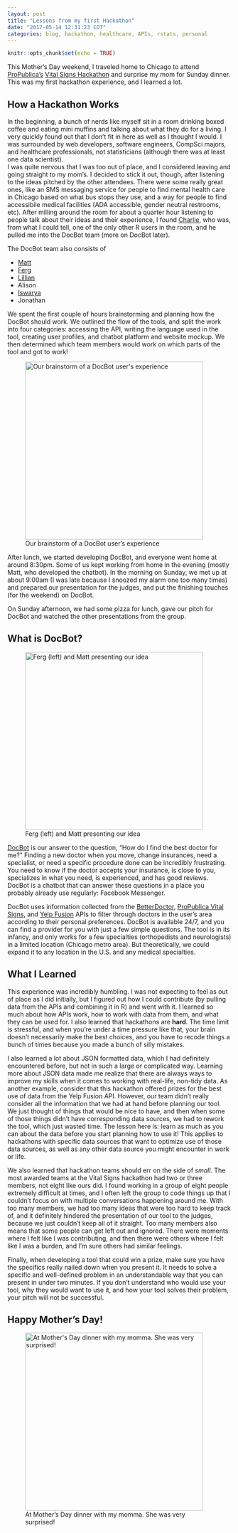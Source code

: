 ```yaml
---
layout: post
title: "Lessons from my first Hackathon"
date: "2017-05-14 12:31:23 CDT"
categories: blog, hackathon, healthcare, APIs, rstats, personal
---
```


```r
knitr::opts_chunk$set(echo = TRUE)
```

This Mother's Day weekend, I traveled home to Chicago to attend [ProPublica's](https://www.propublica.org/) [Vital Signs Hackathon](https://www.propublica.org/atpropublica/item/propublica-is-hosting-a-chicago-hackathon-to-design-innovative-new-health-c) and surprise my mom for Sunday dinner. This was my first hackathon experience, and I learned a lot.

## How a Hackathon Works

In the beginning, a bunch of nerds like myself sit in a room drinking boxed coffee and eating mini muffins and talking about what they do for a living. I very quickly found out that I don't fit in here as well as I thought I would. I was surrounded by web developers, software engineers, CompSci majors, and healthcare professionals, not statisticians (although there was at least one data scientist).  
I was quite nervous that I was too out of place, and I considered leaving and going straight to my mom's. I decided to stick it out, though, after listening to the ideas pitched by the other attendees. There were some really great ones, like an SMS messaging service for people to find mental health care in Chicago based on what bus stops they use, and a way for people to find accessibile medical facilities (ADA accessible, gender neutral restrooms, etc). After milling around the room for about a quarter hour listening to people talk about their ideas and their experience, I found [Charlie](https://www.linkedin.com/in/charles-arthur/), who was, from what I could tell, one of the only other R users in the room, and he pulled me into the DocBot team (more on DocBot later).

The DocBot team also consists of 

- [Matt](https://www.linkedin.com/in/mbogen)
- [Ferg](https://www.linkedin.com/in/feargalwalsh/) 
- [Lillian](https://www.linkedin.com/in/lilian-huang-91504413b/)
- Alison 
- [Iswarya](https://www.linkedin.com/in/iswarya-srinivasan-492a86b1/)
- Jonathan

We spent the first couple of hours brainstorming and planning how the DocBot should work. We outlined the flow of the tools, and split the work into four categories: accessing the API, writing the language used in the tool, creating user profiles, and chatbot platform and website mockup. We then determined which team members would work on which parts of the tool and got to work! 

<figure>
  <img src="../static/img/VitalIdeas.jpg" alt="Our brainstorm of a DocBot user's experience" style="width:400px;">
  <figcaption>Our brainstorm of a DocBot user's experience</figcaption>
</figure>


After lunch, we started developing DocBot, and everyone went home at around 8:30pm. Some of us kept working from home in the evening (mostly Matt, who developed the chatbot). In the morning on Sunday, we met up at about 9:00am (I was late because I snoozed my alarm one too many times) and prepared our presentation for the judges, and put the finishing touches (for the weekend) on DocBot.

On Sunday afternoon, we had some pizza for lunch, gave our pitch for DocBot and watched the other presentations from the group. 

## What is DocBot?

<figure>
  <img src="../static/img/VitalPres.jpg" alt="Ferg (left) and Matt presenting our idea" style="width:400px;">
  <figcaption>Ferg (left) and Matt presenting our idea</figcaption>
</figure>

[DocBot](https://www.facebook.com/DocBot-661289917402677) is our answer to the question, "How do I find the best doctor for me?" Finding a new doctor when you move, change insurances, need a specialist, or need a specific procedure done can be incredibly frustrating. You need to know if the doctor accepts your insurance, is close to you, specializes in what you need, is experienced, and has good reviews. DocBot is a chatbot that can answer these questions in a place you probably already use regularly: Facebook Messenger. 

DocBot uses information collected from the [BetterDoctor](https://developer.betterdoctor.com/), [ProPublica Vital Signs](https://projects.propublica.org/api-docs/vital-signs/api/), and [Yelp Fusion](https://www.yelp.com/developers/) APIs to filter through doctors in the user's area according to their personal preferences. DocBot is available 24/7, and you can find a provider for you with just a few simple questions. The tool is in its infancy, and only works for a few specialties (orthopedists and neurologists) in a limited location (Chicago metro area). But theoretically, we could expand it to any location in the U.S. and any medical specialties. 

## What I Learned

This experience was incredibly humbling. I was not expecting to feel as out of place as I did initially, but I figured out how I could contribute (by pulling data from the APIs and combining it in R) and went with it. I learned so much about how APIs work, how to work with data from them, and what they can be used for. I also learned that hackathons are **hard**. The time limit is stressful, and when you're under a time pressure like that, your brain doesn't necessarily make the best choices, and you have to recode things a bunch of times because you made a bunch of silly mistakes. 

I also learned a lot about JSON formatted data, which I had definitely encountered before, but not in such a large or complicated way. Learning more about JSON data made me realize that there are always ways to improve my skills when it comes to working with real-life, non-tidy data. As another example, consider that this hackathon offered prizes for the best use of data from the Yelp Fusion API. However, our team didn't really consider all the information that we had at hand before planning our tool. We just thought of things that would be nice to have, and then when some of those things didn't have corresponding data sources, we had to rework the tool, which just wasted time. The lesson here is: learn as much as you can about the data before you start planning how to use it! This applies to hackathons with specific data sources that want to optimize use of those data sources, as well as any other data source you might encounter in work or life. 

We also learned that hackathon teams should err on the side of *small*. The most awarded teams at the Vital Signs hackathon had two or three members, not eight like ours did. I found working in a group of eight people extremely difficult at times, and I often left the group to code things up that I couldn't focus on with multiple conversations happening around me. With too many members, we had too many ideas that were too hard to keep track of, and it definitely hindered the presentation of our tool to the judges, because we just couldn't keep all of it straight. Too many members also means that some people can get left out and ignored. There were moments where I felt like I was contributing, and then there were others where I felt like I was a burden, and I'm sure others had similar feelings. 

Finally, when developing a tool that could win a prize, make sure you have the specifics really nailed down when you present it. It needs to solve a specific and well-defined problem in an understandable way that you can present in under two minutes. If you don't understand who would use your tool, why they would want to use it, and how your tool solves their problem, your pitch will not be successful. 

## Happy Mother's Day!

<figure>
  <img src="../static/img/momma.jpg" alt="At Mother's Day dinner with my momma. She was very surprised!" style="width:400px;">
  <figcaption>At Mother's Day dinner with my momma. She was very surprised!</figcaption>
</figure>




